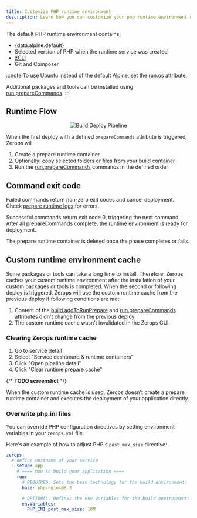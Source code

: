 ```yaml
---
title: Customize PHP runtime environment
description: Learn how you can customize your php runtime environment on Zerops.
---
```



The default PHP runtime environment contains:

- <span>{data.alpine.default}</span>
- Selected version of PHP when the runtime service was created
- [zCLI](/references/cli)
- Git and Composer

:::note
To use Ubuntu instead of the default Alpine, set the [run.os](/zerops-yml/specification#os--1) attribute.

Additional packages and tools can be installed using [run.prepareCommands](/zerops-yml/specification#preparecommands--1).
:::

## Runtime Flow


<p align="center">
  <Image
    lightImage="/img/mind-maps/build-deploy/custom-runtime.webp"
    invertColors={true}
    alt="Build Deploy Pipeline"
    style={{ width: '95%', height: 'auto' }}
  />
</p>

When the first deploy with a defined `prepareCommands` attribute is triggered, Zerops will

1. Create a prepare runtime container
2. Optionally: [copy selected folders or files from your build container](/php/how-to/build-pipeline#copy-folders-or-files-from-your-build-container)
3. Run the [run.prepareCommands](/zerops-yml/specification#preparecommands--1) commands in the defined order

## Command exit code

Failed commands return non-zero exit codes and cancel deployment. Check [prepare runtime logs](/php/how-to/logs#prepare-runtime-log) for errors.

Successful commands return exit code 0, triggering the next command. After all prepareCommands complete, the runtime environment is ready for deployment.

The prepare runtime container is deleted once the phase completes or fails.

## Custom runtime environment cache

Some packages or tools can take a long time to install. Therefore, Zerops caches your custom runtime environment after the installation of your custom packages or tools is completed. When the second or following deploy is triggered, Zerops will use the custom runtime cache from the previous deploy if following conditions are met:

1. Content of the <a href="/php/how-to/build-pipeline#copy-folders-or-files-from-your-build-container">build.addToRunPrepare</a> and <a href="/php/how-to/build-pipeline#preparecommands-1">run.prepareCommands</a> attributes didn't change from the previous deploy
2. The custom runtime cache wasn't invalidated in the Zerops GUI.

### Clearing Zerops runtime cache

1. Go to service detail
2. Select "Service dashboard & runtime containers"
3. Click "Open pipeline detail"
4. Click "Clear runtime prepare cache"

{/* **TODO screenshot** */}

When the custom runtime cache is used, Zerops doesn't create a prepare runtime container and executes the deployment of your application directly.

### Overwrite php.ini files

You can override PHP configuration directives by setting environment variables in your `zerops.yml` file.

Here's an example of how to adjust PHP's `post_max_size` directive:

```yml
zerops:
  # define hostname of your service
  - setup: app
    # ==== how to build your application ====
    run:
      # REQUIRED. Sets the base technology for the build environment:
      base: php-nginx@8.3

      # OPTIONAL. Defines the env variables for the build environment:
      envVariables:
        PHP_INI_post_max_size: 10M
```

